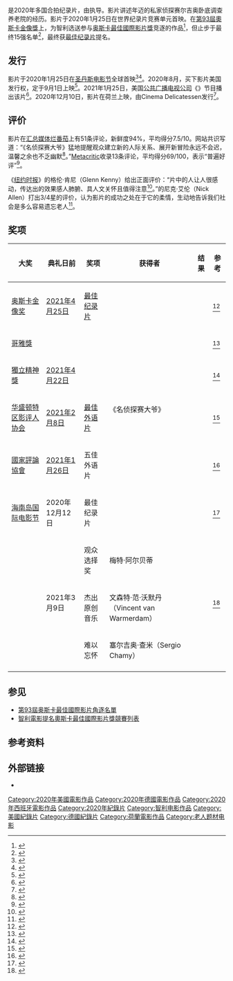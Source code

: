 {{NoteTA
|G1=PP
|T=zh-cn:名侦探赛大爷; zh-hk:臨時偵探無限耆;
|1=zh-cn:梅特·阿尔贝蒂; zh-hk:瑪蒂·艾柏迪; zh-tw:梅地·阿爾柏迪;
|2=zh-cn:赛尔吉奥; zh-hk:沙治奧; zh-tw:塞爾吉奧;
|3=zh-cn:名侦探赛大爷; zh-hk:臨時偵探無限耆;
}}

{{Infobox film
| name           = 名侦探赛大爷
| original_name = {{lang|es|''El agente topo''}}
| image          = Mole agent.jpg
| caption        = 电影海报
| native_name    = 
| director       = {{tsl|en|Maite Alberdi|梅特·阿尔贝蒂}}
| producer       = 马塞拉·桑蒂巴涅斯（Marcela Santibañez）
| writer         = 梅特·阿尔贝蒂
| starring       = 
| cinematography = 巴勃罗·瓦尔德斯（Pablo Valdes）
| editing        = 卡罗琳娜·西拉奇扬（Carolina Siraqyan）
| studio         = {{Plainlist|
* {{tsl|en|Tribeca Film Institute|翠贝卡电影学院}}
* {{tsl|en|Sundance Institute|圣丹斯学院}}
* {{tsl|en|ITVS|独立电视服务}}
* Micromundo Productions
* Motto Pictures
* Sutor Kolonko
* Voyla Films
* Malvalanda 
* [[西南廣播公司|西南廣播公司]]
}}
| distributor    = {{Plainlist|
* {{tsl|en|Gravitas Ventures|Gravitas Ventures}}
* Cinema Delicatessen 
}}
| released       = {{film date|2020|1|25|{{tsl|en|2020 Sundance Film Festival|2020年圣丹斯电影节|圣丹斯}}|2020|9|1|美国|2020|12|5|[[海南岛国际电影节|海南]]|2020|12|10|荷兰|2021|4|4|[[香港国际电影节|香港]]}}
| runtime        = 84分钟
| country        = {{Plainlist|
* 智利
* 美国
* 德国
* 荷兰
* 西班牙
}}
| language       = 西班牙语
| budget         = 
| gross          = 44,450美元<ref>{{cite web|url=https://www.the-numbers.com/movie/Mole-Agent-The-(Chile)#tab=international|title=The Mole Agent|website=The Numbers|access-date=2020-12-23|archive-date=2021-02-17|archive-url=https://web.archive.org/web/20210217153235/https://www.the-numbers.com/movie/Mole-Agent-The-(Chile)#tab=international|dead-url=no}}</ref>
| cn_name    = 名侦探赛大爷
| hk_name    = 臨時偵探無限耆
| tw_name    = 
}}

{{作品名称|name=''El agente topo''|cn=名侦探赛大爷|hk=臨時偵探無限耆|lang=es}}是2020年多国合拍纪录片，由{{link-en|梅特·阿尔贝蒂|Maite Alberdi}}执导。影片讲述年迈的私家侦探赛尔吉奥卧底调查养老院的经历。影片于2020年1月25日在{{tsl|en|2020 Sundance Film Festival|2020年圣丹斯电影节}}世界纪录片竞赛单元首映。在[[第93屆奧斯卡金像獎|第93屆奧斯卡金像獎]]上，为智利选送参与[[奥斯卡最佳國際影片獎|奥斯卡最佳國際影片獎]]竞逐的作品<ref name="Chile">{{cite web |url=https://www.fotech.cl/el-agente-topo-sera-el-representante-de-chile-en-los-premios-oscar/2020/11/19/ |title="El Agente Topo" será el representante de Chile en los premios Oscar |work=Fotech |date=2020-11-19 |access-date=2020-11-19 |archive-date=2020-11-19 |archive-url=https://web.archive.org/web/20201119123447/https://www.fotech.cl/el-agente-topo-sera-el-representante-de-chile-en-los-premios-oscar/2020/11/19/ |dead-url=no }}</ref>，但止步于最终15强名单<ref>{{cite web |url=https://variety.com/2021/film/news/oscars-shortlist-2021-makeup-visual-score-song-international-documentary-1234904174/ |title=Oscars Shortlists Announced in Nine Categories |work=Variety |first=Clayton |last=Davis |date=2021-02-09 |access-date=2021-02-10 |archive-date=2021-02-09 |archive-url=https://web.archive.org/web/20210209230223/https://variety.com/2021/film/news/oscars-shortlist-2021-makeup-visual-score-song-international-documentary-1234904174/ |dead-url=no }}</ref>，最终获[[奥斯卡最佳纪录片奖|最佳纪录片]]提名。

== 发行 ==
影片于2020年1月25日在[[圣丹斯电影节|圣丹斯电影节]]全球首映<ref>{{cite web|url=https://www.hollywoodreporter.com/news/sundance-2020-unveils-female-powered-lineup-taylor-swift-gloria-steinem-films-1259538?|title=Sundance Unveils Female-Powered Lineup Featuring Taylor Swift, Gloria Steinem, Abortion Road Trip Drama|website=The Hollywood Reporter|first=Tatiana|last=Siegel|date=2019-12-04|access-date=2020-12-23|archive-date=2019-12-08|archive-url=https://web.archive.org/web/20191208151948/https://www.hollywoodreporter.com/news/sundance-2020-unveils-female-powered-lineup-taylor-swift-gloria-steinem-films-1259538|dead-url=no}}</ref><ref>{{cite web|url=https://www.sundance.org/projects/the-mole-agent|title=The Mole Agent|website=Sundance Film Festival|access-date=2020-12-23|archive-date=2021-01-20|archive-url=https://web.archive.org/web/20210120065526/https://www.sundance.org/projects/the-mole-agent|dead-url=no}}</ref>。2020年8月，{{tsl|en|Gravitas Ventures|Gravitas Ventures}}买下影片美国发行权，定于9月1日上映<ref>{{cite web|url=https://www.ramascreen.com/gravitas-ventures-acquires-documentary-the-mole-agent/|title=Gravitas Ventures Acquires Documentary THE MOLE AGENT|website=Rama Screen|author=Rama|date=2020-08-05|access-date=2020-12-23|archive-date=2021-01-29|archive-url=https://web.archive.org/web/20210129212310/https://www.ramascreen.com/gravitas-ventures-acquires-documentary-the-mole-agent/|dead-url=no}}</ref>。2021年1月25日，美国[[公共广播电视公司|公共广播电视公司]]《{{tsl|en|POV (TV series)|POV (电视节目)|POV}}》节目播出该片<ref>{{cite web|url=http://www.pbs.org/pov/watch/moleagent/|title=The Mole Agent|website=PBS|access-date=2020-12-23|archive-date=2021-01-29|archive-url=https://web.archive.org/web/20210129155301/http://www.pbs.org/pov/watch/moleagent/|dead-url=no}}</ref>。2020年12月10日，影片在荷兰上映，由Cinema Delicatessen发行<ref>{{cite web|url=http://www.cinemadelicatessen.nl/film/the-mole-agent/|title=The Mole Agent|website=Cinema Delicatessen|access-date=2020-12-23|archive-date=2021-01-29|archive-url=https://web.archive.org/web/20210129182055/http://www.cinemadelicatessen.nl/film/the-mole-agent/|dead-url=no}}</ref>。

== 评价 ==
影片在[[汇总媒体|汇总媒体]][[烂番茄|烂番茄]]上有51条评论，新鲜度94%，平均得分7.5/10。网站共识写道：“《名侦探赛大爷》猛地提醒观众建立新的人际关系、展开新冒险永远不会迟，温馨之余也不乏幽默<ref>{{Cite web|url=https://www.rottentomatoes.com/m/the_mole_agent|title=The Mole Agent|website=Rotten Tomatoes|publisher=Fandango Media|access-date=2021-01-29|archive-date=2020-12-09|archive-url=https://web.archive.org/web/20201209045714/https://www.rottentomatoes.com/m/the_mole_agent|dead-url=no}}</ref>。”[[Metacritic|Metacritic]]收录13条评论，平均得分69/100，表示“普遍好评”<ref>{{cite web|url=https://www.metacritic.com/movie/the-mole-agent|title=The Mole Agent Reviews|website=Metacritic|publisher=CBS Interactive|access-date=2021-01-29|archive-date=2021-01-25|archive-url=https://web.archive.org/web/20210125203835/https://www.metacritic.com/movie/the-mole-agent|dead-url=no}}</ref>。

《[[纽约时报|纽约时报]]》的格伦·肯尼（Glenn Kenny）给出正面评价：“片中的人让人很感动，传达出的效果感人肺腑、具人文关怀且值得注意<ref>{{cite web |date= 2020-09-01 |last1= Kenny |first1= Glenn |title= 'The Mole Agent' Review: Undercover, Where You Least Expect Him |url= https://www.nytimes.com/2020/09/01/movies/the-mole-agent-review.html |website= The New York Times |accessdate= 2021-04-01 |archive-date= 2021-03-30 |archive-url= https://web.archive.org/web/20210330141346/https://www.nytimes.com/2020/09/01/movies/the-mole-agent-review.html |dead-url= no }}</ref>。”{{tsl|en|RogerEbert.com|RogerEbert.com}}的尼克·艾伦（Nick Allen）打出3/4星的评价，认为影片的成功之处在于它的柔情，生动地告诉我们社会是多么容易遗忘老人<ref>{{cite web|date= 2020-09-01|last1= Allen|first1= Nick|title= The Mole Agent|url= https://www.rogerebert.com/reviews/the-mole-agent-movie-review-2020|website= RogerEbert.com|accessdate= 2021-04-01|archive-date= 2021-01-16|archive-url= https://web.archive.org/web/20210116174311/https://www.rogerebert.com/reviews/the-mole-agent-movie-review-2020|dead-url= no}}</ref>。

== 奖项 ==
{| class="wikitable sortable plainrowheaders"
! 大奖
! 典礼日前
! 奖项
! 获得者
! 结果
! 参考
|-
| [[奥斯卡金像奖|奥斯卡金像奖]]
| [[第93屆奧斯卡金像獎|2021年4月25日]]
| [[奥斯卡最佳纪录片奖|最佳纪录片]]
| rowspan="6"|《名侦探赛大爷》
| {{nom}}
| <ref>{{cite web |url=https://www.oscars.org/oscars/ceremonies/2021 |title=Academy Awards Nominations |date=2021-03-15 |work=Academy Awards |access-date=2021-03-17 |archive-date=2021-03-15 |archive-url=https://web.archive.org/web/20210315124455/https://oscars.org/oscars/ceremonies/2021 |dead-url=no }}</ref>
|-
| [[哥雅獎|哥雅獎]]
| {{tsl|en|35th Goya Awards|第35届戈雅奖|2021年3月6日}}
| {{tsl|en|Goya Award for Best Iberoamerican Film|戈雅奖最佳伊比利亚美洲电影|最佳伊比利亚美洲电影}}
| {{nominated}}
| <ref>{{Cite news|last1=Belinchón|first1=Gregorio|url=https://elpais.com/cultura/2021-01-18/las-nominaciones-a-los-goya-2021-en-directo.html|title='Adú', 'Akelarre' y 'Las niñas' lideran las nominaciones a los Goya 2021|access-date=2021-01-29|publisher=El País|date=2021-01-18|archive-date=2021-03-06|archive-url=https://web.archive.org/web/20210306025402/https://elpais.com/cultura/2021-01-18/las-nominaciones-a-los-goya-2021-en-directo.html|dead-url=no}}</ref>
|-
| [[獨立精神獎|獨立精神獎]]
| [[第36屆獨立精神獎|2021年4月22日]]
| {{tsl|en|Independent Spirit Award for Best Documentary Feature|独立精神奖最佳纪录片|最佳纪录片}}
| {{nom}}
| <ref>{{cite web |url=https://www.hollywoodreporter.com/news/independent-spirit-awards-nominations-list-2021 |title=Film Independent Spirit Awards: 'Never Rarely Sometimes Always,' 'Minari,' 'Ma Rainey's Black Bottom,' 'Nomadland' Top Nominations |last=Lewis |first=Hilary |date=2021-01-26 |work=The Hollywood Reporter |access-date=2021-01-29 |archive-date=2021-03-18 |archive-url=https://web.archive.org/web/20210318224654/https://www.hollywoodreporter.com/news/independent-spirit-awards-nominations-list-2021 |dead-url=no }}</ref>
|-
| [[华盛顿特区影评人协会|华盛顿特区影评人协会]]
| [[2020年華盛頓特區影評人協會獎|2021年2月8日]]
| [[华盛顿影评人协会奖最佳外语片|最佳外语片]]
| {{nom}}
|<ref>{{cite web |url=https://www.metroweekly.com/2021/02/nomadland-tops-the-washington-dc-area-film-critics-awards/ |title=Nomadland tops the Washington DC Area Film Critics Association Awards |last=Shulman |first=Randy |date=2018-02-08 |work=Metro Weekly |accessdate=2021-03-20 |archive-date=2021-02-14 |archive-url=https://web.archive.org/web/20210214061240/https://www.metroweekly.com/2021/02/nomadland-tops-the-washington-dc-area-film-critics-awards/ |dead-url=no }}</ref>
|-
| [[國家評論協會|國家評論協會]]
| [[第92屆國家評論協會獎|2021年1月26日]]
| 五佳外语片
| {{won}}
| <ref>{{cite web|url=https://variety.com/2021/film/awards/2021-national-board-of-review-winners-da-5-bloods-1234892415/|title=National Board of Review Names 'Da 5 Bloods' Best Picture, Spike Lee Becomes Second Black Director Winner|website=Variety|first=Clayton|last=Davis|date=2021-01-26|access-date=2021-01-29|archive-date=2021-01-26|archive-url=https://web.archive.org/web/20210126214212/https://variety.com/2021/film/awards/2021-national-board-of-review-winners-da-5-bloods-1234892415/|dead-url=no}}</ref>
|-
| [[海南岛国际电影节|海南岛国际电影节]]
| 2020年12月12日
| 最佳纪录片
| {{nom}}
| <ref>{{cite web |title=HIIFF金椰奖入围影片 |url=https://www.hiiff.com.cn/competition/nominees/ |website=海南岛国际电影节 |accessdate=2021-04-01 |archive-date=2020-12-04 |archive-url=https://web.archive.org/web/20201204232831/https://www.hiiff.com.cn/competition/nominees/ |dead-url=no }}</ref>
|-
| rowspan="3"|{{tsl|en|Cinema Eye Honors|电影眼荣誉奖}}
| rowspan="3"|2021年3月9日
| 观众选择奖
| 梅特·阿尔贝蒂
| {{nom}}
| rowspan="3"|<ref>{{cite web|url=https://www.thewrap.com/collective-named-top-documentary-at-cinema-eye-honors/|title=‘Collective’ Named Top Documentary at Cinema Eye Honors|website=The Wrap|first=Pond|last=Steve|date=2021-03-09|access-date=2021-03-20|archive-date=2021-03-10|archive-url=https://web.archive.org/web/20210310093718/https://www.thewrap.com/collective-named-top-documentary-at-cinema-eye-honors/|dead-url=no}}</ref>
|-
| 杰出原创音乐
| 文森特·范·沃默丹（Vincent van Warmerdam）
| {{nom}}
|-
| 难以忘怀
| 塞尔吉奥·查米（Sergio Chamy）
| {{won}}
|-
|}

== 参见 ==
* [[第93屆奥斯卡最佳國際影片角逐名單|第93屆奥斯卡最佳國際影片角逐名單]]
* [[智利電影提名奧斯卡最佳國際影片獎競賽列表|智利電影提名奧斯卡最佳國際影片獎競賽列表]]
== 参考资料 ==
{{reflist|2}}
==外部链接==
* {{IMDb title|11394298}}

{{DEFAULTSORT:agente topo, El}}
[[Category:2020年美國電影作品|Category:2020年美國電影作品]]
[[Category:2020年德國電影作品|Category:2020年德國電影作品]]
[[Category:2020年西班牙電影作品|Category:2020年西班牙電影作品]]
[[Category:2020年紀錄片|Category:2020年紀錄片]]
[[Category:智利电影作品|Category:智利电影作品]]
[[Category:美國紀錄片|Category:美國紀錄片]]
[[Category:德國紀錄片|Category:德國紀錄片]]
[[Category:荷蘭電影作品|Category:荷蘭電影作品]]
[[Category:老人题材电影|Category:老人题材电影]]